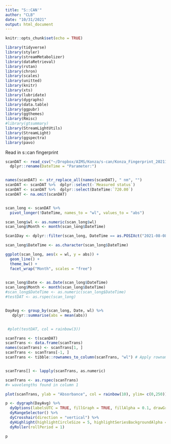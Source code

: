 ```yaml
---
title: "S::CAN'"
author: "CLB"
date: "10/31/2021"
output: html_document
---
```


```r
knitr::opts_chunk$set(echo = TRUE)
```

```r
library(tidyverse)
library(styler)
library(streamMetabolizer)
library(dataRetrieval)
library(rstan)
library(chron)
library(scales)
library(unitted)
library(knitr)
library(xts)
library(lubridate)
library(dygraphs)
library(data.table)
library(ggpubr)
library(ggthemes)
library(Rmisc)
#library(gtsummary)
library(StreamLightUtils)
library(StreamLight)
library(ggspectra)
library(pavo)
```

Read in s::can fingerprint
```r
scanDAT <- read_csv("~/Dropbox/AIMS/Konza/s-can/Konza_Fingerprint_20211022.csv", skip = 1, na = c("Aggregation:", "raw")) %>% 
  dplyr::rename(DateTime = "Parameter:")


names(scanDAT) <- str_replace_all(names(scanDAT), " nm", "")
scanDAT <- scanDAT %>%  dplyr::select(-`Measured status`)
scanDAT <- scanDAT %>%  dplyr::select(DateTime:`720.00`)
scanDAT <- na.omit(scanDAT)


scan_long <- scanDAT %>%
  pivot_longer(!DateTime, names_to = "wl", values_to = "abs")

scan_long$wl <- as.numeric(scan_long$wl)
scan_long$Month <- month(scan_long$DateTime)

```

```r
Scan1Day <- dplyr::filter(scan_long, DateTime == as.POSIXct("2021-08-08 08:13:52"))

scan_long$DateTime <- as.character(scan_long$DateTime)

ggplot(scan_long, aes(x = wl, y = abs)) + 
  geom_line() +
  theme_bw() +
  facet_wrap("Month", scales = "free")
  
```

```r
scan_long$Date <- as.Date(scan_long$DateTime)
scan_long$Month <- month(scan_long$DateTime)
#scan_long$DateTime <- as.numeric(scan_long$DateTime)
#testDAT <- as.rspec(scan_long)


DayAvg <- group_by(scan_long, Date, wl) %>%
   dplyr::summarise(abs = mean(abs))


 #plot(testDAT, col = rainbow(3))
```

```r
scanTrans <- t(scanDAT)
scanTrans <- data.frame(scanTrans)
names(scanTrans) <- scanTrans[1, ]
scanTrans <- scanTrans[-1, ]
scanTrans <- tibble::rownames_to_column(scanTrans, "wl") # Apply rownames_to_column


scanTrans[] <- lapply(scanTrans, as.numeric)

scanTrans <- as.rspec(scanTrans)
#> wavelengths found in column 1

plot(scanTrans, ylab = "Absorbance", col = rainbow(10), ylim= c(0,250))

```
```r
p <- dygraph(DayAvg) %>%
  dyOptions(labelsUTC = TRUE, fillGraph = TRUE, fillAlpha = 0.1, drawGrid = FALSE, colors = "#D8AE5A") %>%
  dyRangeSelector() %>%
  dyCrosshair(direction = "vertical") %>%
  dyHighlight(highlightCircleSize = 5, highlightSeriesBackgroundAlpha = 0.2, hideOnMouseOut = FALSE) %>%
  dyRoller(rollPeriod = 1)

p
```


